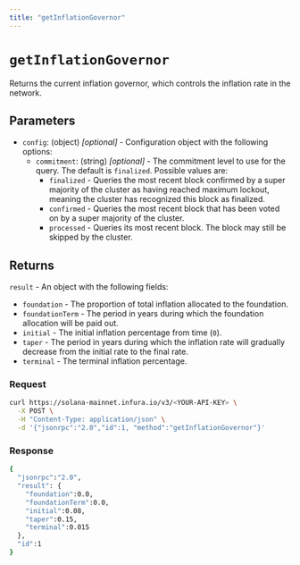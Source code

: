 ```yaml
---
title: "getInflationGovernor"
---
```



# `getInflationGovernor`

Returns the current inflation governor, which controls the inflation rate in the network. <CreditCost network="solana" method="getInflationGovernor" />

## Parameters

- `config`: (object) _[optional]_  - Configuration object with the following options:
    - `commitment`: (string) _[optional]_  - The commitment level to use for the query. The default is `finalized`. Possible values are:
        - `finalized` - Queries the most recent block confirmed by a super majority of the cluster as having
            reached maximum lockout, meaning the cluster has recognized this block as finalized.
        - `confirmed` - Queries the most recent block that has been voted on by a super majority of the cluster.
        - `processed` - Queries its most recent block. The block may still be skipped by the cluster.

## Returns

`result` - An object with the following fields:

- `foundation` - The proportion of total inflation allocated to the foundation.
- `foundationTerm` - The period in years during which the foundation allocation will be paid out.
- `initial` - The initial inflation percentage from time (`0`).
- `taper` - The period in years during which the inflation rate will gradually decrease from the
    initial rate to the final rate.
- `terminal` - The terminal inflation percentage.

### Request

<Tabs>
  <TabItem value="curl">

  ```bash
  curl https://solana-mainnet.infura.io/v3/<YOUR-API-KEY> \
    -X POST \
    -H "Content-Type: application/json" \
    -d '{"jsonrpc":"2.0","id":1, "method":"getInflationGovernor"}'
   ```

  </TabItem>
</Tabs>

### Response

<Tabs>
  <TabItem value="JSON">

  ```bash
  {
    "jsonrpc":"2.0",
    "result": {
      "foundation":0.0,
      "foundationTerm":0.0,
      "initial":0.08,
      "taper":0.15,
      "terminal":0.015
    },
    "id":1
  }
  ```

  </TabItem>
</Tabs>